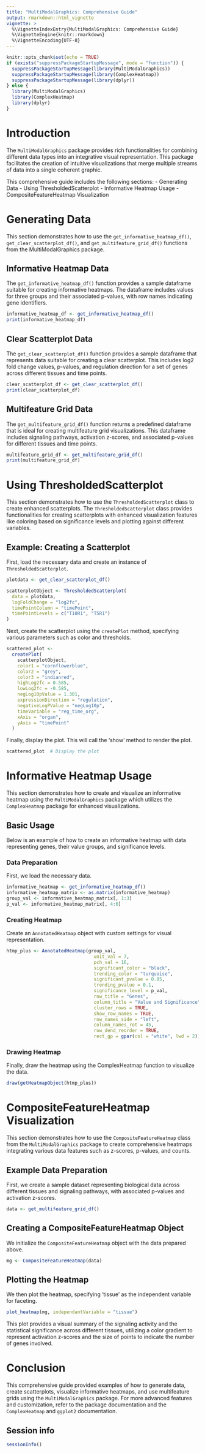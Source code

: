 ```yaml
---
title: "MultiModalGraphics: Comprehensive Guide"
output: rmarkdown::html_vignette
vignette: >
  %\VignetteIndexEntry{MultiModalGraphics: Comprehensive Guide}
  %\VignetteEngine{knitr::rmarkdown}
  %\VignetteEncoding{UTF-8}
---
```


```r
knitr::opts_chunk$set(echo = TRUE)
if (exists("suppressPackageStartupMessage", mode = "function")) {
  suppressPackageStartupMessage(library(MultiModalGraphics))
  suppressPackageStartupMessage(library(ComplexHeatmap))
  suppressPackageStartupMessage(library(dplyr))
} else {
  library(MultiModalGraphics)
  library(ComplexHeatmap)
  library(dplyr)
}
```

# Introduction

The `MultiModalGraphics` package provides rich functionalities for combining different data types into an integrative visual representation. This package facilitates the creation of intuitive visualizations that merge multiple streams of data into a single coherent graphic.

This comprehensive guide includes the following sections:
- Generating Data
- Using ThresholdedScatterplot
- Informative Heatmap Usage
- CompositeFeatureHeatmap Visualization

# Generating Data

This section demonstrates how to use the `get_informative_heatmap_df()`, `get_clear_scatterplot_df()`, and `get_multifeature_grid_df()` functions from the MultiModalGraphics package.

## Informative Heatmap Data

The `get_informative_heatmap_df()` function provides a sample dataframe suitable for creating informative heatmaps. The dataframe includes values for three groups and their associated p-values, with row names indicating gene identifiers.

```r
informative_heatmap_df <- get_informative_heatmap_df()
print(informative_heatmap_df)
```

## Clear Scatterplot Data

The `get_clear_scatterplot_df()` function provides a sample dataframe that represents data suitable for creating a clear scatterplot. This includes log2 fold change values, p-values, and regulation direction for a set of genes across different tissues and time points.

```r
clear_scatterplot_df <- get_clear_scatterplot_df()
print(clear_scatterplot_df)
```

## Multifeature Grid Data

The `get_multifeature_grid_df()` function returns a predefined dataframe that is ideal for creating multifeature grid visualizations. This dataframe includes signaling pathways, activation z-scores, and associated p-values for different tissues and time points.

```r
multifeature_grid_df <- get_multifeature_grid_df()
print(multifeature_grid_df)
```

# Using ThresholdedScatterplot

This section demonstrates how to use the `ThresholdedScatterplot` class to create enhanced scatterplots. The `ThresholdedScatterplot` class provides functionalities for creating scatterplots with enhanced visualization features like coloring based on significance levels and plotting against different variables.

## Example: Creating a Scatterplot

First, load the necessary data and create an instance of `ThresholdedScatterplot`.

```r
plotdata <- get_clear_scatterplot_df()

scatterplotObject <- ThresholdedScatterplot(
  data = plotdata,
  logFoldChange = "log2fc",
  timePointColumn = "timePoint",
  timePointLevels = c("T10R1", "T5R1")
)
```

Next, create the scatterplot using the `createPlot` method, specifying various parameters such as color and thresholds.

```r
scattered_plot <-
  createPlot(
    scatterplotObject,
    color1 = "cornflowerblue",
    color2 = "grey",
    color3 = "indianred",
    highLog2fc = 0.585,
    lowLog2fc = -0.585,
    negLog10pValue = 1.301,
    expressionDirection = "regulation",
    negativeLogPValue = "negLog10p",
    timeVariable = "reg_time_org",
    xAxis = "organ",
    yAxis = "timePoint"
  )
```

Finally, display the plot. This will call the 'show' method to render the plot.

```r
scattered_plot  # Display the plot
```

# Informative Heatmap Usage

This section demonstrates how to create and visualize an informative heatmap using the `MultiModalGraphics` package which utilizes the `ComplexHeatmap` package for enhanced visualizations.

## Basic Usage

Below is an example of how to create an informative heatmap with data representing genes, their value groups, and significance levels.

### Data Preparation

First, we load the necessary data.

```r
informative_heatmap <- get_informative_heatmap_df()
informative_heatmap_matrix <- as.matrix(informative_heatmap)
group_val <- informative_heatmap_matrix[, 1:3]
p_val <- informative_heatmap_matrix[, 4:6]
```

### Creating Heatmap

Create an `AnnotatedHeatmap` object with custom settings for visual representation.

```r
htmp_plus <- AnnotatedHeatmap(group_val,
                                unit_val = 7,
                                pch_val = 16,
                                significant_color = "black",
                                trending_color = "turquoise",
                                significant_pvalue = 0.05,
                                trending_pvalue = 0.1,
                                significance_level = p_val,
                                row_title = "Genes",
                                column_title = "Value and Significance",
                                cluster_rows = TRUE,
                                show_row_names = TRUE,
                                row_names_side = "left",
                                column_names_rot = 45,
                                row_dend_reorder = TRUE,
                                rect_gp = gpar(col = "white", lwd = 2))
```

### Drawing Heatmap

Finally, draw the heatmap using the ComplexHeatmap function to visualize the data.

```r
draw(getHeatmapObject(htmp_plus))
```

# CompositeFeatureHeatmap Visualization

This section demonstrates how to use the `CompositeFeatureHeatmap` class from the `MultiModalGraphics` package to create comprehensive heatmaps integrating various data features such as z-scores, p-values, and counts.

## Example Data Preparation

First, we create a sample dataset representing biological data across different tissues and signaling pathways, with associated p-values and activation z-scores.

```r
data <- get_multifeature_grid_df()
```

## Creating a CompositeFeatureHeatmap Object

We initialize the `CompositeFeatureHeatmap` object with the data prepared above.

```r
mg <- CompositeFeatureHeatmap(data)
```

## Plotting the Heatmap

We then plot the heatmap, specifying 'tissue' as the independent variable for faceting.

```r
plot_heatmap(mg, independantVariable = "tissue")
```

This plot provides a visual summary of the signaling activity and the statistical significance across different tissues, utilizing a color gradient to represent activation z-scores and the size of points to indicate the number of genes involved.

# Conclusion

This comprehensive guide provided examples of how to generate data, create scatterplots, visualize informative heatmaps, and use multifeature grids using the `MultiModalGraphics` package. For more advanced features and customization, refer to the package documentation and the `ComplexHeatmap` and `ggplot2` documentation.

## Session info
```r
sessionInfo()
```
